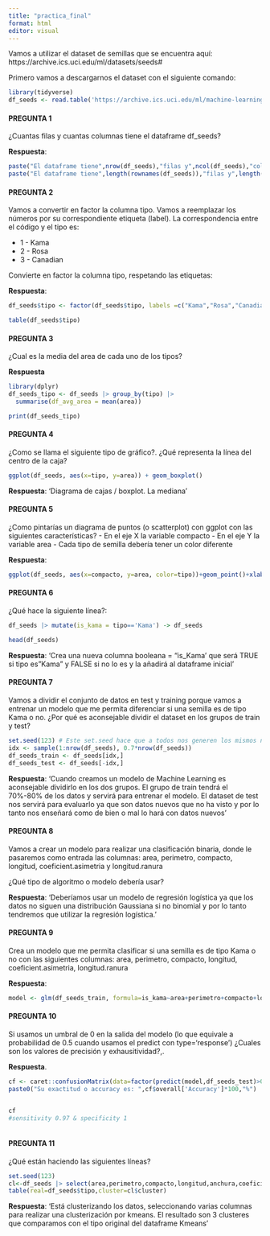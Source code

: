 ---
title: "practica_final"
format: html
editor: visual
---

Vamos a utilizar el dataset de semillas que se encuentra aquí: https://archive.ics.uci.edu/ml/datasets/seeds#

Primero vamos a descargarnos el dataset con el siguiente comando:

```{r}
library(tidyverse)
df_seeds <- read.table('https://archive.ics.uci.edu/ml/machine-learning-databases/00236/seeds_dataset.txt', col.names =c('area','perimetro','compacto','longitud','anchura','coeficient.asimetria','longitud.ranura','tipo'))
```

#### PREGUNTA 1

¿Cuantas filas y cuantas columnas tiene el dataframe df_seeds?

**Respuesta**: 

```{r}

paste("El dataframe tiene",nrow(df_seeds),"filas y",ncol(df_seeds),"columnas" )
paste("El dataframe tiene",length(rownames(df_seeds)),"filas y",length(colnames(df_seeds)),"columnas" )

```


#### PREGUNTA 2

Vamos a convertir en factor la columna tipo. Vamos a reemplazar los números por su correspondiente etiqueta (label). La correspondencia entre el código y el tipo es:

-   1 - Kama
-   2 - Rosa
-   3 - Canadian

Convierte en factor la columna tipo, respetando las etiquetas:


**Respuesta**:

```{r}
df_seeds$tipo <- factor(df_seeds$tipo, labels =c("Kama","Rosa","Canadian"))

table(df_seeds$tipo)

```

#### PREGUNTA 3

¿Cual es la media del area de cada uno de los tipos?


**Respuesta**

```{r}
library(dplyr)
df_seeds_tipo <- df_seeds |> group_by(tipo) |> 
  summarise(df_avg_area = mean(area))

print(df_seeds_tipo)
```


#### PREGUNTA 4

¿Como se llama el siguiente tipo de gráfico?. ¿Qué representa la línea del centro de la caja?


```{r}
ggplot(df_seeds, aes(x=tipo, y=area)) + geom_boxplot()
```

**Respuesta**: 'Diagrama de cajas / boxplot. La mediana '

#### PREGUNTA 5

¿Como pintarías un diagrama de puntos (o scatterplot) con ggplot con las siguientes características? - En el eje X la variable compacto - En el eje Y la variable area - Cada tipo de semilla debería tener un color diferente

**Respuesta**:

```{r}
ggplot(df_seeds, aes(x=compacto, y=area, color=tipo))+geom_point()+xlab("Compacto")+ ylab("Área")+ggtitle("Scatterplot Dataframe Seeds", subtitle = "Práctica Data Mining")

```

#### PREGUNTA 6

¿Qué hace la siguiente línea?:


```{r}
df_seeds |> mutate(is_kama = tipo=='Kama') -> df_seeds

head(df_seeds)
```

**Respuesta**: 'Crea una nueva columna booleana = "is_Kama' que será TRUE si tipo es "Kama" y FALSE si no lo es y la añadirá al dataframe inicial'





#### PREGUNTA 7

Vamos a dividir el conjunto de datos en test y training porque vamos a entrenar un modelo que me permita diferenciar si una semilla es de tipo Kama o no. ¿Por qué es aconsejable dividir el dataset en los grupos de train y test?

```{r}
set.seed(123) # Este set.seed hace que a todos nos generen los mismos número aleatorios
idx <- sample(1:nrow(df_seeds), 0.7*nrow(df_seeds))
df_seeds_train <- df_seeds[idx,]
df_seeds_test <- df_seeds[-idx,]
```

**Respuesta**: 'Cuando creamos un modelo de Machine Learning es aconsejable dividirlo en los dos grupos. El grupo de train tendrá el 70%-80% de los datos y servirá para entrenar el modelo. El dataset de test nos servirá para evaluarlo ya que son datos nuevos que no ha visto y por lo tanto nos enseñará como de bien o mal lo hará con datos nuevos'


#### PREGUNTA 8


Vamos a crear un modelo para realizar una clasificación binaria, donde le pasaremos como entrada las columnas: area, perimetro, compacto, longitud, coeficient.asimetria y longitud.ranura

¿Qué tipo de algoritmo o modelo debería usar? 

**Respuesta**: 'Deberíamos usar un modelo de regresión logística ya que los datos no siguen una distribución Gaussiana si no binomial y por lo tanto tendremos que utilizar la regresión logística.
'

#### PREGUNTA 9

Crea un modelo que me permita clasificar si una semilla es de tipo Kama o no con las siguientes columnas: area, perimetro, compacto, longitud, coeficient.asimetria, longitud.ranura

**Respuesta**: 
```{r}

model <- glm(df_seeds_train, formula=is_kama~area+perimetro+compacto+longitud+coeficient.asimetria+longitud.ranura, family=binomial(link='logit'))


```

#### PREGUNTA 10

Si usamos un umbral de 0 en la salida del modelo (lo que equivale a probabilidad de 0.5 cuando usamos el predict con type='response') ¿Cuales son los valores de precisión y exhausitividad?,.



**Respuesta**.



```{r}

cf <- caret::confusionMatrix(data=factor(predict(model,df_seeds_test)>0, labels=c('FALSE','TRUE') ), reference=df_seeds_test$is_kama )
paste0("Su exactitud o accuracy es: ",cf$overall['Accuracy']*100,"%")


cf
#sensitivity 0.97 & specificity 1



```

#### PREGUNTA 11

¿Qué están haciendo las siguientes líneas?

```{r}
set.seed(123)
cl<-df_seeds |> select(area,perimetro,compacto,longitud,anchura,coeficient.asimetria,longitud.ranura) |> kmeans(3)
table(real=df_seeds$tipo,cluster=cl$cluster)
```

**Respuesta**: 'Está clusterizando los datos, seleccionando varias columnas para realizar una clusterización por kmeans. El resultado son 3 clusteres que comparamos con el tipo original del dataframe Kmeans '
